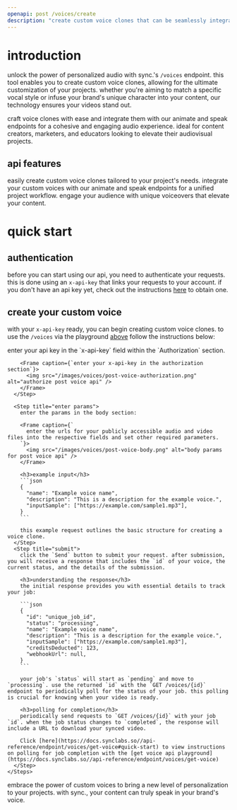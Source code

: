 ```yaml
---
openapi: post /voices/create
description: "create custom voice clones that can be seamlessly integrated with our animate and speak endpoints. perfect for giving your projects a unique voice or matching the audio style to your brand."
---
```


# introduction

unlock the power of personalized audio with sync.'s `/voices` endpoint. this tool enables you to create custom voice clones, allowing for the ultimate customization of your projects. whether you're aiming to match a specific vocal style or infuse your brand's unique character into your content, our technology ensures your videos stand out.

craft voice clones with ease and integrate them with our animate and speak endpoints for a cohesive and engaging audio experience. ideal for content creators, marketers, and educators looking to elevate their audiovisual projects.

## api features

<Card title="custom voice creation" icon="user-plus" icontype="duotone">
  easily create custom voice clones tailored to your project's needs.
</Card>
<Card title="seamless integration" icon="link" icontype="duotone">
  integrate your custom voices with our animate and speak endpoints for a unified project workflow.
</Card>
<Card title="enhanced engagement" icon="heart" icontype="duotone">
  engage your audience with unique voiceovers that elevate your content.
</Card>

# quick start

## authentication
before you can start using our api, you need to authenticate your requests. this is done using an `x-api-key` that links your requests to your account. if you don't have an api key yet, check out the instructions [here](https://docs.synclabs.so//api-reference/quickstart#generate-an-api-key) to obtain one.

## create your custom voice

with your `x-api-key` ready, you can begin creating custom voice clones. to use the `/voices` via the playground [above](/api-reference/endpoint/voices/post-voice) follow the instructions below:

<AccordionGroup>
  <Accordion icon="microphone" title="create a custom voice via the api">
    <Steps>
      <Step title="authorize">
        enter your api key in the `x-api-key` field within the `Authorization` section.

        <Frame caption={`enter your x-api-key in the authorization section`}>
          <img src="/images/voices/post-voice-authorization.png" alt="authorize post voice api" />
        </Frame>
      </Step>
      
      <Step title="enter params">
        enter the params in the body section:

        <Frame caption={`
          enter the urls for your publicly accessible audio and video files into the respective fields and set other required parameters.
        `}>
          <img src="/images/voices/post-voice-body.png" alt="body params for post voice api" />
        </Frame>

        <h3>example input</h3>
        ```json
        {
          "name": "Example voice name",
          "description": "This is a description for the example voice.",
          "inputSample": ["https://example.com/sample1.mp3"],
        }
        ```

        this example request outlines the basic structure for creating a voice clone.
      </Step>
      <Step title="submit">
        click the `Send` button to submit your request. after submission, you will receive a response that includes the `id` of your voice, the current status, and the details of the submission.

        <h3>understanding the response</h3>
        the initial response provides you with essential details to track your job:

        ```json
        {
          "id": "unique_job_id",
          "status": "processing",
          "name": "Example voice name",
          "description": "This is a description for the example voice.",
          "inputSample": ["https://example.com/sample1.mp3"],
          "creditsDeducted": 123,
          "webhookUrl": null,
        }
        ```

        your job's `status` will start as `pending` and move to `processing`. use the returned `id` with the `GET /voices/{id}` endpoint to periodically poll for the status of your job. this polling is crucial for knowing when your video is ready.

        <h3>polling for completion</h3>
        periodically send requests to `GET /voices/{id}` with your job `id`. when the job status changes to `completed`, the response will include a URL to download your synced video.

        Click [here](https://docs.synclabs.so//api-reference/endpoint/voices/get-voice#quick-start) to view instructions on polling for job completion with the [get voice api playground](https://docs.synclabs.so//api-reference/endpoint/voices/get-voice)
      </Step>
    </Steps>
  </Accordion>
</AccordionGroup>

embrace the power of custom voices to bring a new level of personalization to your projects. with sync., your content can truly speak in your brand's voice.
